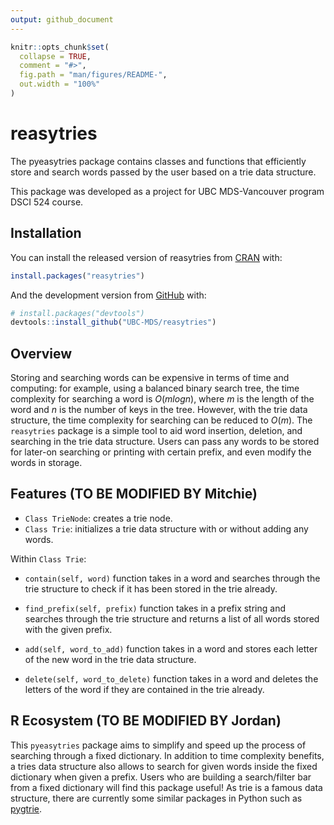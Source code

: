 ```yaml
---
output: github_document
---
```


<!-- README.md is generated from README.Rmd. Please edit that file -->

```r
knitr::opts_chunk$set(
  collapse = TRUE,
  comment = "#>",
  fig.path = "man/figures/README-",
  out.width = "100%"
)
```

# reasytries

<!-- badges: start -->
<!-- badges: end -->

The pyeasytries package contains classes and functions that efficiently store and search words passed by the user based on a trie data structure.

This package was developed as a project for UBC MDS-Vancouver program DSCI 524 course.

## Installation

You can install the released version of reasytries from [CRAN](https://CRAN.R-project.org) with:

``` r
install.packages("reasytries")
```

And the development version from [GitHub](https://github.com/) with:

``` r
# install.packages("devtools")
devtools::install_github("UBC-MDS/reasytries")
```
## Overview
Storing and searching words can be expensive in terms of time and computing: for example, using a balanced binary search tree, the time complexity for searching a word is $O(mlogn)$, where $m$ is the length of the word and $n$ is the number of keys in the tree. However, with the trie data structure, the time complexity for searching can be reduced to $O(m)$. The `reasytries` package is a simple tool to aid word insertion, deletion, and searching in the trie data structure. Users can pass any words to be stored for later-on searching or printing with certain prefix, and even modify the words in storage.

## Features (TO BE MODIFIED BY Mitchie)

- `Class TrieNode`: creates a trie node.
- `Class Trie`: initializes a trie data structure with or without adding any words.

Within `Class Trie`:

- `contain(self, word)` function takes in a word and searches through the trie structure to check if it has been stored in the trie already.

- `find_prefix(self, prefix)` function takes in a prefix string and searches through the trie structure and returns a list of all words stored with the given prefix.

- `add(self, word_to_add)` function takes in a word and stores each letter of the new word in the trie data structure.

- `delete(self, word_to_delete)` function takes in a word and deletes the letters of the word if they are contained in the trie already.

## R Ecosystem (TO BE MODIFIED BY Jordan)
This `pyeasytries` package aims to simplify and speed up the process of searching through a fixed dictionary. In addition to time complexity benefits, a tries data structure also allows to search for given words inside the fixed dictionary when given a prefix. Users who are building a search/filter bar from a fixed dictionary will find this package useful! As trie is a famous data structure, there are currently some similar packages in Python such as  [pygtrie](https://pypi.org/project/pygtrie/). 
